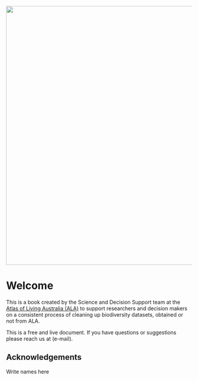 ![](logo.jpg){width="700"}

# Welcome {.unnumbered}

This is a book created by the Science and Decision Support team at the [Atlas of Living Australia (ALA)](https://www.ala.org.au/) to support researchers and decision makers on a consistent process of cleaning up biodiversity datasets, obtained or not from ALA.

This is a free and live document. If you have questions or suggestions please reach us at (e-mail).

## Acknowledgements {.unnumbered}

Write names here
